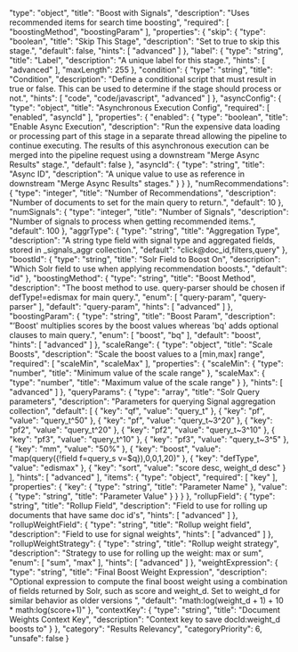   "type": "object",
  "title": "Boost with Signals",
  "description": "Uses recommended items for search time boosting",
  "required": [
    "boostingMethod",
    "boostingParam"
  ],
  "properties": {
    "skip": {
      "type": "boolean",
      "title": "Skip This Stage",
      "description": "Set to true to skip this stage.",
      "default": false,
      "hints": [
        "advanced"
      ]
    },
    "label": {
      "type": "string",
      "title": "Label",
      "description": "A unique label for this stage.",
      "hints": [
        "advanced"
      ],
      "maxLength": 255
    },
    "condition": {
      "type": "string",
      "title": "Condition",
      "description": "Define a conditional script that must result in true or false. This can be used to determine if the stage should process or not.",
      "hints": [
        "code",
        "code/javascript",
        "advanced"
      ]
    },
    "asyncConfig": {
      "type": "object",
      "title": "Asynchronous Execution Config",
      "required": [
        "enabled",
        "asyncId"
      ],
      "properties": {
        "enabled": {
          "type": "boolean",
          "title": "Enable Async Execution",
          "description": "Run the expensive data loading or processing part of this stage in a separate thread allowing the pipeline to continue executing. The results of this asynchronous execution can be merged into the pipeline request using a downstream \"Merge Async Results\" stage.",
          "default": false
        },
        "asyncId": {
          "type": "string",
          "title": "Async ID",
          "description": "A unique value to use as reference in downstream \"Merge Async Results\" stages."
        }
      }
    },
    "numRecommendations": {
      "type": "integer",
      "title": "Number of Recommendations",
      "description": "Number of documents to set for the main query to return.",
      "default": 10
    },
    "numSignals": {
      "type": "integer",
      "title": "Number of Signals",
      "description": "Number of signals to process when getting recommended items.",
      "default": 100
    },
    "aggrType": {
      "type": "string",
      "title": "Aggregation Type",
      "description": "A string type field with signal type and aggregated fields, stored in _signals_aggr collection.",
      "default": "click@doc_id,filters,query"
    },
    "boostId": {
      "type": "string",
      "title": "Solr Field to Boost On",
      "description": "Which Solr field to use when applying recommendation boosts.",
      "default": "id"
    },
    "boostingMethod": {
      "type": "string",
      "title": "Boost Method",
      "description": "The boost method to use. query-parser should be chosen if defType!=edismax for main query.",
      "enum": [
        "query-param",
        "query-parser"
      ],
      "default": "query-param",
      "hints": [
        "advanced"
      ]
    },
    "boostingParam": {
      "type": "string",
      "title": "Boost Param",
      "description": "’Boost' multiplies scores by the boost values whereas 'bq' adds optional clauses to main query.",
      "enum": [
        "boost",
        "bq"
      ],
      "default": "boost",
      "hints": [
        "advanced"
      ]
    },
    "scaleRange": {
      "type": "object",
      "title": "Scale Boosts",
      "description": "Scale the boost values to a [min,max] range",
      "required": [
        "scaleMin",
        "scaleMax"
      ],
      "properties": {
        "scaleMin": {
          "type": "number",
          "title": "Minimum value of the scale range"
        },
        "scaleMax": {
          "type": "number",
          "title": "Maximum value of the scale range"
        }
      },
      "hints": [
        "advanced"
      ]
    },
    "queryParams": {
      "type": "array",
      "title": "Solr Query parameters",
      "description": "Parameters for querying Signal aggregation collection",
      "default": [
        {
          "key": "qf",
          "value": "query_t"
        },
        {
          "key": "pf",
          "value": "query_t^50"
        },
        {
          "key": "pf",
          "value": "query_t~3^20"
        },
        {
          "key": "pf2",
          "value": "query_t^20"
        },
        {
          "key": "pf2",
          "value": "query_t~3^10"
        },
        {
          "key": "pf3",
          "value": "query_t^10"
        },
        {
          "key": "pf3",
          "value": "query_t~3^5"
        },
        {
          "key": "mm",
          "value": "50%"
        },
        {
          "key": "boost",
          "value": "map(query({!field f=query_s v=$q}),0,0,1,20)"
        },
        {
          "key": "defType",
          "value": "edismax"
        },
        {
          "key": "sort",
          "value": "score desc, weight_d desc"
        }
      ],
      "hints": [
        "advanced"
      ],
      "items": {
        "type": "object",
        "required": [
          "key"
        ],
        "properties": {
          "key": {
            "type": "string",
            "title": "Parameter Name"
          },
          "value": {
            "type": "string",
            "title": "Parameter Value"
          }
        }
      }
    },
    "rollupField": {
      "type": "string",
      "title": "Rollup Field",
      "description": "Field to use for rolling up documents that have same doc id's",
      "hints": [
        "advanced"
      ]
    },
    "rollupWeightField": {
      "type": "string",
      "title": "Rollup weight field",
      "description": "Field to use for signal weights",
      "hints": [
        "advanced"
      ]
    },
    "rollupWeightStrategy": {
      "type": "string",
      "title": "Rollup weight strategy",
      "description": "Strategy to use for rolling up the weight: max or sum",
      "enum": [
        "sum",
        "max"
      ],
      "hints": [
        "advanced"
      ]
    },
    "weightExpression": {
      "type": "string",
      "title": "Final Boost Weight Expression",
      "description": "Optional expression to compute the final boost weight using a combination of fields returned by Solr, such as score and weight_d. Set to weight_d for similar behavior as older versions ",
      "default": "math:log(weight_d + 1) + 10 * math:log(score+1)"
    },
    "contextKey": {
      "type": "string",
      "title": "Document Weights Context Key",
      "description": "Context key to save docId:weight_d boosts to"
    }
  },
  "category": "Results Relevancy",
  "categoryPriority": 6,
  "unsafe": false
}
